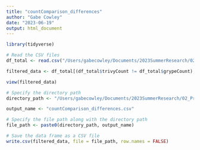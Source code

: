 ```yaml
---
title: "countComparison_differences"
author: "Gabe Cowley"
date: "2023-06-19"
output: html_document
---
```

```r
library(tidyverse)
```

```r
# Read the CSV files
df_total <- read.csv("/Users/gabecowley/Documents/2023SummerResearch/02_Preprocessing/02c_tables/04_product/countComparison.csv")
```

```r
filtered_data <- df_total[(df_total$trivyCount != df_total$grypeCount), ]
```

```r
view(filtered_data)
```

```r
# Specify the directory path
directory_path <- "/Users/gabecowley/Documents/2023SummerResearch/02_Preprocessing/02c_tables/04_product/"

output_name <- "countComparison_differences.csv"

# Specify the file path along with the directory path
file_path <- paste0(directory_path, output_name)

# Save the data frame as a CSV file
write.csv(filtered_data, file = file_path, row.names = FALSE)
```

